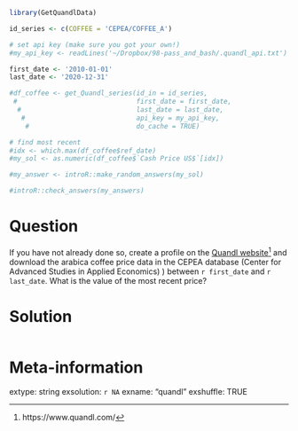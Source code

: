 ```r
library(GetQuandlData)

id_series <- c(COFFEE = 'CEPEA/COFFEE_A')

# set api key (make sure you got your own!)
#my_api_key <- readLines('~/Dropbox/98-pass_and_bash/.quandl_api.txt')

first_date <- '2010-01-01'
last_date <- '2020-12-31'

#df_coffee <- get_Quandl_series(id_in = id_series, 
 #                              first_date = first_date,
  #                             last_date = last_date,
   #                            api_key = my_api_key,
    #                           do_cache = TRUE)

# find most recent
#idx <- which.max(df_coffee$ref_date)
#my_sol <- as.numeric(df_coffee$`Cash Price US$`[idx])
```

```r
#my_answer <- introR::make_random_answers(my_sol)

#introR::check_answers(my_answers)
```

Question
========

If you have not already done so, create a profile on the [Quandl website](https://www.quandl.com/)^[https://www.quandl.com/] and download the arabica coffee price data in the CEPEA database (Center for Advanced Studies in Applied Economics) ) between `r first_date` and `r last_date`. What is the value of the most recent price?


Solution
================

```r
```


Meta-information
================
extype: string
exsolution: `r NA`
exname: "quandl"
exshuffle: TRUE

